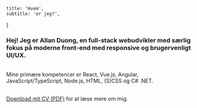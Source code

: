    title: 'Hvem',
    subtitle: 'er jeg?',
}

### Hej! Jeg er Allan Duong, en full-stack webudvikler med særlig fokus på moderne front-end med responsive og brugervenligt UI/UX.
\
Mine primære kompetencer er React, Vue.js, Angular, JavaScript/TypeScript, Node.js, HTML, (S)CSS og C# .NET.

\
<a href={props.pdfUrl} target='_blank'>Download mit CV (PDF)</a> for at læse mere om mig.